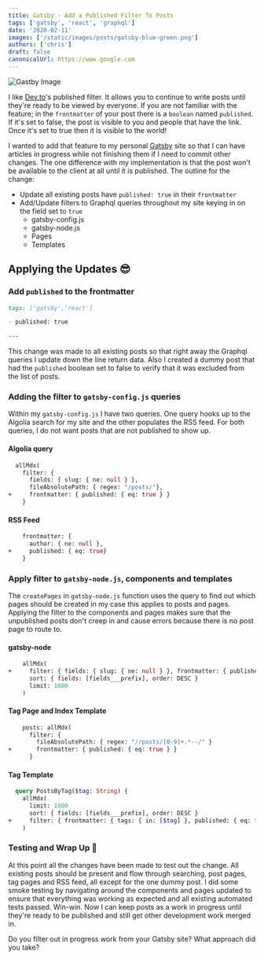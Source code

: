 ```yaml
---
title: Gatsby - Add a Published Filter To Posts
tags: ['gatsby', 'react', 'graphql']
date: '2020-02-11'
images: ['/static/images/posts/gatsby-blue-green.png']
authors: ['chris']
draft: false
canonicalUrl: https://www.google.com
---
```


<Image
  className="w-full rounded-xl"
  alt="Gastby Image"
  src="/static/images/posts/gatsby-blue-green.png"
  layout="responsive"
  width={450}
  height={250}
/>

<TOCInline toc={props.toc} asDisclosure toHeading={3} />

I like [Dev.to](www.dev.to)'s published filter. It allows you to continue to write posts until they're ready to be
viewed by everyone. If you are not familiar with the feature; in the `frontmatter` of your post there is a `boolean` named
`published`. If it's set to false, the post is visible to you and people that have the link. Once it's set to true then
it is visible to the world!

I wanted to add that feature to my personal [Gatsby](www.gatsbyjs.com) site so that I can have articles in progress while
not finishing them if I need to commit other changes. The one difference with my implementation is that the post won't be
available to the client at all until it is published. The outline for the change:

- Update all existing posts have `published: true` in their `frontmatter`
- Add/Update filters to Graphql queries throughout my site keying in on the field set to `true`
  - gatsby-config.js
  - gatsby-node.js
  - Pages
  - Templates

## Applying the Updates 😎

### Add `published` to the frontmatter

```markdown
tags: ['gatsby','react']

- published: true

---
```

This change was made to all existing posts so that right away the Graphql queries I update down the line return data. Also
I created a dummy post that had the `published` boolean set to false to verify that it was excluded from the list of posts.

### Adding the filter to `gatsby-config.js` queries

Within my `gatsby-config.js` I have two queries. One query hooks up to the Algolia search for my site and the other populates
the RSS feed. For both queries, I do not want posts that are not published to show up.

#### Algolia query

```graphql
  allMdx(
    filter: {
      fields: { slug: { ne: null } },
      fileAbsolutePath: { regex: "/posts/"},
+     frontmatter: { published: { eq: true } }
    }
```

#### RSS Feed

```graphql
    frontmatter: {
      author: { ne: null },
+     published: { eq: true}
    }
```

### Apply filter to `gatsby-node.js`, components and templates

The `createPages` in `gatsby-node.js` function uses the query to find out which pages should be created in my case this applies to posts and pages.
Applying the filter to the components and pages makes sure that the unpublished posts don't creep in and cause errors because there
is no post page to route to.

#### gatsby-node

```graphql
    allMdx(
+     filter: { fields: { slug: { ne: null } }, frontmatter: { published: { eq: true } } }
      sort: { fields: [fields___prefix], order: DESC }
      limit: 1000
    )
```

#### Tag Page and Index Template

```graphql
    posts: allMdx(
      filter: {
        fileAbsolutePath: { regex: "//posts/[0-9]+.*--/" }
+       frontmatter: { published: { eq: true } }
      }
```

#### Tag Template

```graphql
  query PostsByTag($tag: String) {
    allMdx(
      limit: 1000
      sort: { fields: [fields___prefix], order: DESC }
+     filter: { frontmatter: { tags: { in: [$tag] }, published: { eq: true } } }
    )
```

### Testing and Wrap Up 🙌

At this point all the changes have been made to test out the change. All existing posts should be present and flow through
searching, post pages, tag pages and RSS feed, all except for the one dummy post. I did some smoke testing by navigating around
the components and pages updated to ensure that everything was working as expected and all existing automated tests passed. Win-win.
Now I can keep posts as a work in progress until they're ready to be published and still get other development work merged in.

Do you filter out in progress work from your Gatsby site? What approach did you take?
